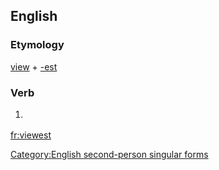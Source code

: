 ==English==

===Etymology===
[[view]] + [[-est]]

===Verb===
{{en-verb form}}

# {{context|archaic}} {{form of|Second-person singular simple present form|view}}

[[Category:English second-person singular forms]]

[[fr:viewest]]